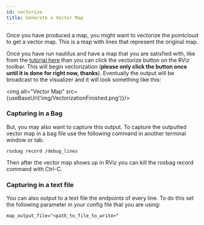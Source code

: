 ```yaml
---
id: vectorize
title: Generate a Vector Map
---
```



Once you have produced a map, you might want to vectorize the pointcloud to get a vector map. This is a map with lines that represent the original map.

Once you have run nautilus and have a map that you are satisfied with, like from the [tutorial here](run_nautilus.mdx) than you can click the vectorize button on the RViz toolbar. This will begin vectorization (**please only click the button once until it is done for right now, thanks**). Eventually the output will be broadcast to the visualizer and it will look something like this:

<img alt="Vector Map" src={useBaseUrl('img/VectorizationFinished.png')}/>


### Capturing in a Bag

But, you may also want to capture this output. To capture the outputted vector map in a bag file use the following command in another terminal window or tab.

```
rosbag record /debug_lines
```

Then after the vector map shows up in RViz you can kill the rosbag record command with Ctrl-C.

### Capturing in a text file

You can also output to a text file the endpoints of every line. To do this set the following parameter in your config file that you are using:

```
map_output_file="<path_to_file_to_write>"
```
